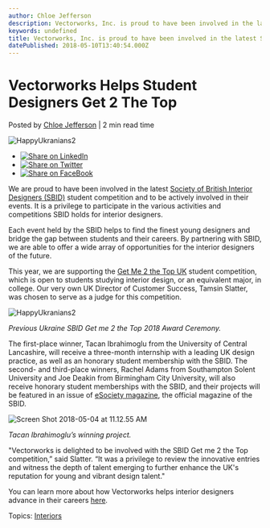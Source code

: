 ```yaml
---
author: Chloe Jefferson
description: Vectorworks, Inc. is proud to have been involved in the latest Society of British Interior Designers (SBID) student competition.
keywords: undefined
title: Vectorworks, Inc. is proud to have been involved in the latest Society of British Interior Designers (SBID) student competition. 
datePublished: 2018-05-10T13:40:54.000Z
---
```

  

# Vectorworks Helps Student Designers Get 2 The Top

 Posted by [Chloe Jefferson](https://blog.vectorworks.net/author/chloe-jefferson) | 2 min read time 

![HappyUkranians2](https://blog.vectorworks.net/hubfs/HappyUkranians2.jpg) 

* [![Share on LinkedIn](https://2659751.fs1.hubspotusercontent-na1.net/hubfs/2659751/michaelDemo/share-LI.png)](http://www.linkedin.com/shareArticle?mini=true&url=https%3A%2F%2Fblog.vectorworks.net%2Fvectorworks-helps-student-designers-get-2-the-top)
* [![Share on Twitter](https://2659751.fs1.hubspotusercontent-na1.net/hubfs/2659751/michaelDemo/share-TW.png)](https://www.twitter.com/share?text=Vectorworks%20Helps%20Student%20Designers%20Get%202%20The%20Top&url=https%3A%2F%2Fblog.vectorworks.net%2Fvectorworks-helps-student-designers-get-2-the-top&via=PMGTweets)
* [![Share on FaceBook](https://2659751.fs1.hubspotusercontent-na1.net/hubfs/2659751/michaelDemo/share-FB.png)](https://www.facebook.com/sharer/sharer.php?u=https%3A%2F%2Fblog.vectorworks.net%2Fvectorworks-helps-student-designers-get-2-the-top)

We are proud to have been involved in the latest [Society of British Interior Designers (SBID)](http://www.sbid.org/education/student-competition/) student competition and to be actively involved in their events. It is a privilege to participate in the various activities and competitions SBID holds for interior designers.

Each event held by the SBID helps to find the finest young designers and bridge the gap between students and their careers. By partnering with SBID, we are able to offer a wide array of opportunities for the interior designers of the future.

This year, we are supporting the [Get Me 2 the Top UK](http://www.sbid.org/education/student-competition-uk/) student competition, which is open to students studying interior design, or an equivalent major, in college. Our very own UK Director of Customer Success, Tamsin Slatter, was chosen to serve as a judge for this competition.

![HappyUkranians2](https://blog.vectorworks.net/hs-fs/hubfs/HappyUkranians2.jpg?width=1100&height=722&name=HappyUkranians2.jpg)

_Previous Ukraine SBID Get me 2 the Top 2018 Award Ceremony._

The first-place winner, Tacan Ibrahimoglu from the University of Central Lancashire, will receive a three-month internship with a leading UK design practice, as well as an honorary student membership with the SBID. The second- and third-place winners, Rachel Adams from Southampton Solent University and Joe Deakin from Birmingham City University, will also receive honorary student memberships with the SBID, and their projects will be featured in an issue of [eSociety magazine](https://www.sbid.org/publications/esociety/), the official magazine of the SBID.

![Screen Shot 2018-05-04 at 11.12.55 AM](https://blog.vectorworks.net/hs-fs/hubfs/Screen%20Shot%202018-05-04%20at%2011.12.55%20AM.png?width=1588&height=1456&name=Screen%20Shot%202018-05-04%20at%2011.12.55%20AM.png)

_Tacan Ibrahimoglu’s winning project._

"Vectorworks is delighted to be involved with the SBID Get me 2 the Top competition,” said Slatter. “It was a privilege to review the innovative entries and witness the depth of talent emerging to further enhance the UK's reputation for young and vibrant design talent."

You can learn more about how Vectorworks helps interior designers advance in their careers [here](http://www2.vectorworks.co.uk/interiordesignflipbookdownload).

 Topics: [Interiors](https://blog.vectorworks.net/topic/interiors) 

  